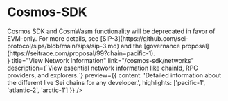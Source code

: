 
# Cosmos-SDK

<Callout type="error" emoji="⚠️" title="Deprecation Notice">
  Cosmos SDK and CosmWasm functionality will be deprecated in favor of EVM-only. For more details, see [SIP-3](https://github.com/sei-protocol/sips/blob/main/sips/sip-3.md) and the [governance proposal](https://seitrace.com/proposal/99?chain=pacific-1).
</Callout>

<div className="grid grid-cols-1 md:grid-cols-2 gap-4 my-8">
  <LinkCard
    icon={<IconCoins />}
    title="View Network Information"
    link="/cosmos-sdk/networks"
    description={`View essential network information like chainId, RPC providers, and explorers.`}
    preview={{
      content: 'Detailed information about the different live Sei chains for any developer.',
      highlights: ['pacific-1', 'atlantic-2', 'arctic-1']
    }}
  />
</div>
